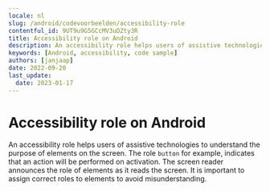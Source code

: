 ```yaml
---
locale: nl
slug: /android/codevoorbeelden/accessibility-role
contentful_id: 9UT9u9G5GCcMV3uDZty3R
title: Accessibility role on Android
description: An accessibility role helps users of assistive technologies to understand the purpose of elements on the screen.
keywords: [Android, accessibility, code sample]
authors: [janjaap]
date: 2022-09-20
last_update:
  date: 2023-01-17
---
```


# Accessibility role on Android

An accessibility role helps users of assistive technologies to understand the purpose of elements on the screen. The role `button` for example, indicates that an action will be performed on activation. The screen reader announces the role of elements as it reads the screen. It is important to assign correct roles to elements to avoid misunderstanding.

<CodeSample id="accessibility-role" platform="android" locale="nl"/>
